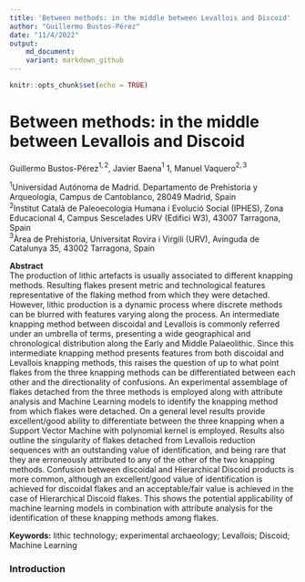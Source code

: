 ```yaml
---
title: 'Between methods: in the middle between Levallois and Discoid'
author: "Guillermo Bustos-Pérez"
date: "11/4/2022"
output: 
    md_document:
    variant: markdown_github
---
```


```r
knitr::opts_chunk$set(echo = TRUE)
```

# Between methods: in the middle between Levallois and Discoid   

Guillermo Bustos-Pérez$^{1,2}$, Javier Baena$^{1}$ 1, Manuel Vaquero$^{2,3}$   

$^1$Universidad Autónoma de Madrid. Departamento de Prehistoria y Arqueología, Campus de Cantoblanco, 28049 Madrid, Spain    
$^2$Institut Català de Paleoecologia Humana i Evolució Social (IPHES), Zona Educacional 4, Campus Sescelades URV (Edifici W3), 43007 Tarragona, Spain   
$^3$Àrea de Prehistoria, Universitat Rovira i Virgili (URV), Avinguda de Catalunya 35, 43002 Tarragona, Spain    

**Abstract**   
  The production of lithic artefacts is usually associated to different knapping methods. Resulting flakes present metric and technological features representative of the flaking method from which they were detached. However, lithic production is a dynamic process where discrete methods can be blurred with features varying along the process. An intermediate knapping method between discoidal and Levallois is commonly referred under an umbrella of terms, presenting a wide geographical and chronological distribution along the Early and Middle Palaeolithic. Since this intermediate knapping method presents features from both discoidal and Levallois knapping methods, this raises the question of up to what point flakes from the three knapping methods can be differentiated between each other and the directionality of confusions. An experimental assemblage of flakes detached from the three methods is employed along with attribute analysis and Machine Learning models to identify the knapping method from which flakes were detached. On a general level results provide excellent/good ability to differentiate between the three knapping when a Support Vector Machine with polynomial kernel is employed. Results also outline the singularity of flakes detached from Levallois reduction sequences with an outstanding value of identification, and being rare that they are erroneously attributed to any of the other of the two knapping methods. Confusion between discoidal and Hierarchical Discoid products is more common, although an excellent/good value of identification is achieved for discoidal flakes and an acceptable/fair value is achieved in the case of Hierarchical Discoid flakes. This shows the potential applicability of machine learning models in combination with attribute analysis for the identification of these knapping methods among flakes.    
  
**Keywords:** lithic technology; experimental archaeology; Levallois; Discoid; Machine Learning
  
### Introduction  